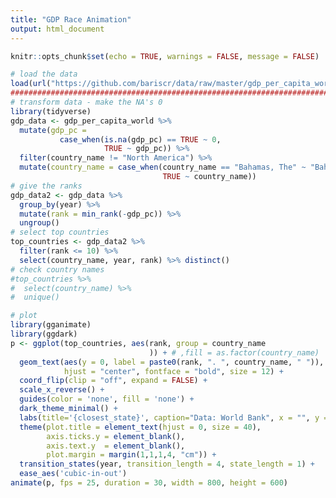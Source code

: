 ```yaml
---
title: "GDP Race Animation"
output: html_document
---
```


```r
knitr::opts_chunk$set(echo = TRUE, warnings = FALSE, message = FALSE)
```


```r
# load the data
load(url("https://github.com/bariscr/data/raw/master/gdp_per_capita_world.Rdata"))
################################################################################
# transform data - make the NA's 0
library(tidyverse)
gdp_data <- gdp_per_capita_world %>% 
  mutate(gdp_pc = 
           case_when(is.na(gdp_pc) == TRUE ~ 0,
                     TRUE ~ gdp_pc)) %>% 
  filter(country_name != "North America") %>%
  mutate(country_name = case_when(country_name == "Bahamas, The" ~ "Bahamas",
                                  TRUE ~ country_name))
# give the ranks
gdp_data2 <- gdp_data %>%
  group_by(year) %>%
  mutate(rank = min_rank(-gdp_pc)) %>%
  ungroup()
# select top countries
top_countries <- gdp_data2 %>% 
  filter(rank <= 10) %>%
  select(country_name, year, rank) %>% distinct()
# check country names
#top_countries %>% 
#  select(country_name) %>% 
#  unique() 

# plot
library(gganimate)
library(ggdark)
p <- ggplot(top_countries, aes(rank, group = country_name 
                               )) + # ,fill = as.factor(country_name)
  geom_text(aes(y = 0, label = paste0(rank, ". ", country_name, " ")),
            hjust = "center", fontface = "bold", size = 12) +
  coord_flip(clip = "off", expand = FALSE) +
  scale_x_reverse() +
  guides(color = 'none', fill = 'none') +
  dark_theme_minimal() +
  labs(title='{closest_state}', caption="Data: World Bank", x = "", y = "") +
  theme(plot.title = element_text(hjust = 0, size = 40),
        axis.ticks.y = element_blank(),  
        axis.text.y  = element_blank(),  
        plot.margin = margin(1,1,1,4, "cm")) +
  transition_states(year, transition_length = 4, state_length = 1) +
  ease_aes('cubic-in-out')
animate(p, fps = 25, duration = 30, width = 800, height = 600)

```

